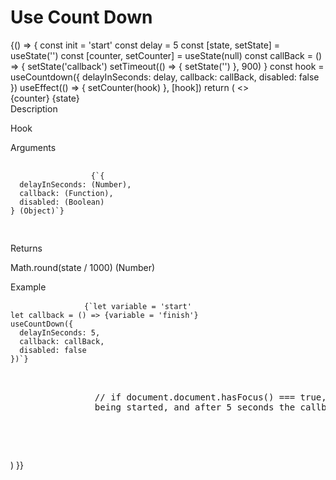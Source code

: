 

<Meta title="MDX/Hooks/Use Count Down" />

# Use Count Down

<!-- add a plugin description -->

<Canvas>
  <Story name="Use Count Down Usage">
    {() => {
      const init = 'start'
      const delay = 5
      const [state, setState] = useState('')
      const [counter, setCounter] = useState(null)
      const callBack = () => {
        setState('callback')
        setTimeout(() => {
          setState('')
        }, 900)
      }
      const hook = useCountdown({
        delayInSeconds: delay,
        callback: callBack,
        disabled: false
      })
      useEffect(() => {
        setCounter(hook)
      }, [hook])
      return (
        <>
          <div className="p-4">
            <span className="yobta-badge yobta-primary mr-2">{counter}</span>
            <span className="yobta-badge yobta-secondary">{state}</span>
          </div>
          <div>
            <span className="font-bold">Description</span>
            <div className="p-2 pb-4">
              <p>Hook</p>
            </div>
          </div>
          <div>
            <span className="font-bold">Arguments</span>
            <div className="p-2 pb-4">
              <pre>
                <code className="ui-text-ink-secondary">
                  {`{
  delayInSeconds: (Number),
  callback: (Function),
  disabled: (Boolean)
} (Object)`}
                </code>
              </pre>
            </div>
          </div>
          <div>
            <span className="font-bold">Returns</span>
            <p className="p-2 pb-4">
              <span className="ui-text-ink-secondary">
                Math.round(state / 1000) (Number)
              </span>
            </p>
          </div>
          <span className="font-bold">Example</span>
          <div className="yobta-bg-paper-2 w-max p-4">
            <pre>
              <code>{`let variable = 'start'
let callback = () => {variable = 'finish'}
useCountDown({
  delayInSeconds: 5,
  callback: callBack,
  disabled: false
})`}</code>
              <p className="ui-text-color-14 p-4">
                // if document.document.hasFocus() === true, the counter is
                being started, and after 5 seconds the callback is called
              </p>
            </pre>
          </div>
        </>
      )
    }}
  </Story>
</Canvas>
